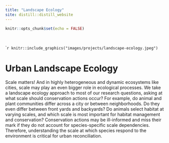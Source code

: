 ```yaml
---
title: "Landscape Ecology"
site: distill::distill_website
---
```


```r
knitr::opts_chunk$set(echo = FALSE)
```

<style>
d-title, d-byline {
  display: none
}
</style>

<br>

````r
knitr::include_graphics("images/projects/landscape-ecology.jpeg")
```

# Urban Landscape Ecology

Scale matters! And in highly heterogeneous and dynamic ecosystems like cities, scale may play an even bigger role in ecological processes. We take a landscape ecology approach to most of our research questions, asking at what scale should conservation actions occur? For example, do animal and plant communities differ across a city or between neighborhoods. Do they even differ between front yards and backyards? Do animals select habitat at varying scales, and which scale is most important for habitat management and conservation? Conservation actions may be ill-informed and miss their mark if they do not account for species-specific
scale dependencies. Therefore, understanding the scale at which species respond to the environment is critical for urban reconciliation.